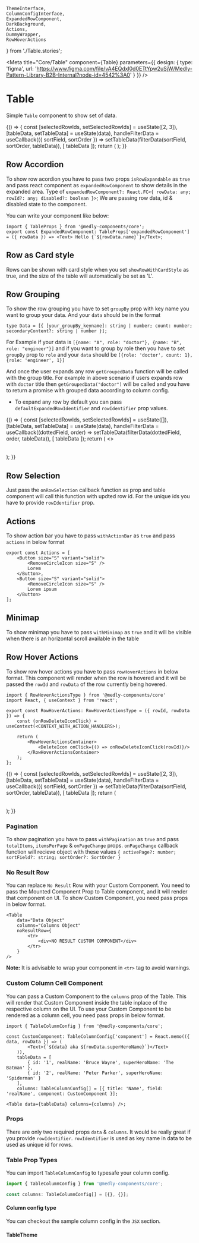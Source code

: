     ThemeInterface,
    ColumnConfigInterface,
    ExpandedRowComponent,
    DarkBackground,
    Actions,
    DummyWrapper,
    RowHoverActions
} from './Table.stories';

<Meta
    title="Core/Table"
    component={Table}
    parameters={{
        design: {
            type: 'figma',
            url: 'https://www.figma.com/file/vA4EQdxl0d0ETtYpw2uSjW/Medly-Pattern-Library-B2B-Internal?node-id=4542%3A0'
        }
    }}
/>

# Table

Simple `Table` component to show set of data.

<Preview withToolbar>
    <Story name="Simple Table">
        {() => {
            const [selectedRowIds, setSelectedRowIds] = useState([2, 3]),
                [tableData, setTableData] = useState(data),
                handleFilterData = useCallback(({ sortField, sortOrder }) => setTableData(filterData(sortField, sortOrder, tableData)), [
                    tableData
                ]);
            return (
                <DummyWrapper>
                    <DarkBackground showRowWithCardStyle={boolean('Show Row With Card Style', false)} />
                    <Table
                        data={tableData}
                        columns={columns}
                        onSort={handleFilterData}
                        selectedRowIds={selectedRowIds}
                        onRowSelection={setSelectedRowIds}
                        onRowClick={action('Row Clicked')}
                        isLoading={boolean('Loading', false)}
                        isRowSelectable={boolean('Is row selectable', true)}
                        isRowExpandable={boolean('Is row expandable', true)}
                        rowSelectionDisableKey="disabled"
                        rowClickDisableKey="disabled"
                        size={select('Size', ['S', 'M', 'L'], 'M')}
                        showRowWithCardStyle={boolean('Show Row With Card Style', false)}
                        expandedRowComponent={ExpandedRowComponent}
                        withActionBar={boolean('Enable action bar', true)}
                        actions={Actions}
                        withMinimap={boolean('Enable minimap', false)}
                        withPagination={boolean('Enable pagination', true)}
                        totalItems={10}
                        itemsPerPage={10}
                        onPageChange={action('Page Changed')}
                        onScrolledToBottom={action('Scrolled to bottom')}
                    />
                </DummyWrapper>
            );
        }}
    </Story>
</Preview>

## Row Accordion

To show row acordion you have to pass two props `isRowExpandable` as `true` and pass react component as `expandedRowComponent` to show details in the expanded area. Type of `expandedRowComponent?: React.FC<{ rowData: any; rowId?: any; disabled?: boolean }>`; We are passing row data, id & disabled state to the component.

You can write your component like below:

```tsx
import { TableProps } from '@medly-components/core';
export const ExpandedRowComponent: TableProps['expandedRowComponent'] = ({ rowData }) => <Text> Hello {`${rowData.name}`}</Text>;
```

## Row as Card style

Rows can be shown with card style when you set `showRowWithCardStyle` as true, and the size of the table will automatically be set as 'L'.

## Row Grouping

To show the row grouping you have to set `groupBy` prop with key name you want to group your data. And your `data` should be in the format

```tsx
type Data = [{ [your_groupBy_keyname]: string | number; count: number; secondaryContent?: string | number }];
```

For Example if your data is `[{name: "A", role: "doctor"}, {name: "B", role: "engineer"}]` and if you want to group by role then you have to set `groupBy` prop to `role` and your `data` should be `[{role: 'doctor', count: 1}, {role: 'engineer', 1}]`

And once the user expands any row `getGroupedData` function will be called with the group title. For example in above scenario if users expands row with `doctor` title then `getGroupedData("doctor")` will be called and you have to return a promise with grouped data according to column config.

-   To expand any row by default you can pass `defaultExpandedRowIdentifier` and `rowIdentifier` prop values.

<Preview withToolbar>
    <Story name="Table with Grouping">
        {() => {
            const [selectedRowIds, setSelectedRowIds] = useState([]),
                [tableData, setTableData] = useState(data),
                handleFilterData = useCallback((dottedField, order) => setTableData(filterData(dottedField, order, tableData)), [
                    tableData
                ]);
            return (
                <>
                    <DarkBackground showRowWithCardStyle={boolean('Show Row With Card Style', false)} />
                    <Table
                        data={
                            groupedData[select('Group By', ['name', 'marks.maths', 'marks.science', 'age', 'isPassed', 'rating'], 'name')]
                        }
                        columns={columns}
                        getGroupedData={getGroupedData(
                            select('Group By', ['name', 'marks.maths', 'marks.science', 'age', 'isPassed', 'rating'], 'name')
                        )}
                        selectedRowIds={selectedRowIds}
                        onRowSelection={setSelectedRowIds}
                        onRowClick={action('Row Clicked')}
                        isLoading={boolean('Loading', false)}
                        isRowSelectable={boolean('Is row selectable', true)}
                        isRowExpandable={boolean('Is row expandable', true)}
                        rowSelectionDisableKey="disabled"
                        size={select('Size', ['S', 'M', 'L'], 'M')}
                        groupBy={select('Group By', ['name', 'marks.maths', 'marks.science', 'age', 'isPassed', 'rating'], 'name')}
                        showRowWithCardStyle={boolean('Show Row With Card Style', false)}
                        expandedRowComponent={ExpandedRowComponent}
                        rowIdentifier="name"
                        defaultExpandedRowIdentifier="Christine Lobowski"
                    />
                </>
            );
        }}
    </Story>
</Preview>

## Row Selection

Just pass the `onRowSelection` callback function as prop and table component will call this function with updted row id. For the unique ids you have to provide `rowIdentifier` prop.

## Actions

To show action bar you have to pass `withActionBar` as `true` and pass `actions` in below format

```tsx
export const Actions = [
    <Button size="S" variant="solid">
        <RemoveCircleIcon size="S" />
        Lorem
    </Button>,
    <Button size="S" variant="solid">
        <RemoveCircleIcon size="S" />
        Lorem ipsum
    </Button>
];
```

## Minimap

To show minimap you have to pass `withMinimap` as `true` and it will be visible when there is an horizontal scroll available in the table

## Row Hover Actions

To show row hover actions you have to pass `rowHoverActions` in below format. This component will render when the row is hovered and it will be passed the `rowId` and `rowData` of the row currently being hovered.

```tsx
import { RowHoverActionsType } from '@medly-components/core'
import React, { useContext } from 'react';

export const RowHoverActions: RowHoverActionsType = ({ rowId, rowData }) => {
    const {onRowDeleteIconClick} = useContext(<CONTEXT_WITH_ACTION_HANDLERS>);

    return (
        <RowHoverActionsContainer>
            <DeleteIcon onClick={() => onRowDeleteIconClick(rowId)}/>
        </RowHoverActionsContainer>
    );
};
```

<Preview withToolbar>
    <Story name="Table with Row Actions">
        {() => {
            const [selectedRowIds, setSelectedRowIds] = useState([2, 3]),
                [tableData, setTableData] = useState(data),
                handleFilterData = useCallback(({ sortField, sortOrder }) => setTableData(filterData(sortField, sortOrder, tableData)), [
                    tableData
                ]);
            return (
                <DummyWrapper>
                    <DarkBackground showRowWithCardStyle={boolean('Show Row With Card Style', false)} />
                    <Table
                        data={tableData}
                        columns={columns}
                        onSort={handleFilterData}
                        selectedRowIds={selectedRowIds}
                        onRowSelection={setSelectedRowIds}
                        onRowClick={action('Row Clicked')}
                        isLoading={boolean('Loading', false)}
                        isRowSelectable={boolean('Is row selectable', true)}
                        isRowExpandable={boolean('Is row expandable', true)}
                        rowSelectionDisableKey="disabled"
                        rowClickDisableKey="disabled"
                        size={select('Size', ['S', 'M', 'L'], 'M')}
                        showRowWithCardStyle={boolean('Show Row With Card Style', false)}
                        expandedRowComponent={ExpandedRowComponent}
                        withActionBar={boolean('Enable action bar', true)}
                        actions={Actions}
                        withMinimap={boolean('Enable minimap', false)}
                        withPagination={boolean('Enable pagination', true)}
                        totalItems={10}
                        itemsPerPage={10}
                        onPageChange={action('Page Changed')}
                        rowHoverActions={RowHoverActions}
                    />
                </DummyWrapper>
            );
        }}
    </Story>
</Preview>

### Pagination

To show pagination you have to pass `withPagination` as `true` and pass `totalItems`, `itemsPerPage` & `onPageChange` props. `onPageChange` callback function will recieve object with these values `{ activePage?: number; sortField?: string; sortOrder?: SortOrder }`

### No Result Row

You can replace `No Result` Row with your Custom Component. You need to pass the Mounted Component Prop to Table component, and it will render that component on UI.
To show Custom Component, you need pass props in below format.

```tsx
<Table
    data="Data Object"
    columns="Columns Object"
    noResultRow={
        <tr>
            <div>NO RESULT CUSTOM COMPONENT</div>
        </tr>
    }
/>
```

**Note:** It is advisable to wrap your component in `<tr>` tag to avoid warnings.

### Custom Column Cell Component

You can pass a Custom Component to the `columns` prop of the Table. This will render that Custom Component inside the table inplace of the respective column on the UI. To use your Custom Component to be rendered as a column cell, you need pass props in below format.

```tsx
import { TableColumnConfig } from '@medly-components/core';

const CustomComponent: TableColumnConfig['component'] = React.memo(({ data, rowData }) => (
        <Text>{`${data} aka ${rowData.superHeroName}`}</Text>
    )),
    tableData = [
        { id: '1', realName: 'Bruce Wayne', superHeroName: 'The Batman' },
        { id: '2', realName: 'Peter Parker', superHeroName: 'Spiderman' }
    ],
    columns: TableColumnConfig[] = [{ title: 'Name', field: 'realName', component: CustomComponent }];

<Table data={tableData} columns={columns} />;
```

### Props

There are only two required props `data` & `columns`. It would be really great if you provide `rowIdentifier`. `rowIdentifier` is used as key name in data to be used as unique id for rows.

<Props of={Table} />

### Table Prop Types

You can import `TableColumnConfig` to typesafe your column config.

```ts
import { TableColumnConfig } from '@medly-components/core';

const columns: TableColumnConfig[] = [{}, {}];
```

#### Column config type

You can checkout the sample column config in the `JSX` section.

<Props of={ColumnConfigInterface} />

#### TableTheme

<Props of={ThemeInterface} />
